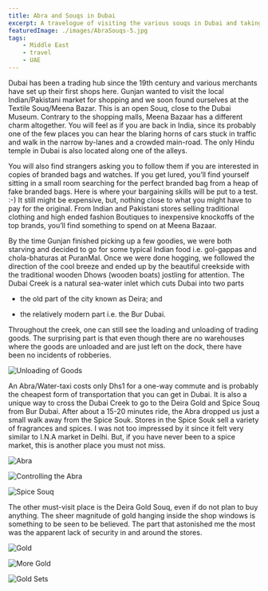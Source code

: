 ```yaml
---
title: Abra and Souqs in Dubai
excerpt: A travelogue of visiting the various souqs in Dubai and taking the Abra, probably the cheapest mode of travel available in Dubai.
featuredImage: ./images/AbraSouqs-5.jpg
tags:
    - Middle East
    - travel
    - UAE
---
```


Dubai has been a trading hub since the 19th century and various merchants have set up their first shops here. Gunjan wanted to visit the local Indian/Pakistani market for shopping and we soon found ourselves at the Textile Souq/Meena Bazar. This is an open Souq, close to the Dubai Museum. Contrary to the shopping malls, Meena Bazaar has a different charm altogether. You will feel as if you are back in India, since its probably one of the few places you can hear the blaring horns of cars stuck in traffic and walk in the narrow by-lanes and a crowded main-road. The only Hindu temple in Dubai is also located along one of the alleys.

You will also find strangers asking you to follow them if you are interested in copies of branded bags and watches. If you get lured, you’ll find yourself sitting in a small room searching for the perfect branded bag from a heap of fake branded bags. Here is where your bargaining skills will be put to a test. :-) It still might be expensive, but, nothing close to what you might have to pay for the original. From Indian and Pakistani stores selling traditional clothing and high ended fashion Boutiques to inexpensive knockoffs of the top brands, you’ll find something to spend on at Meena Bazaar.

By the time Gunjan finished picking up a few goodies, we were both starving and decided to go for some typical Indian food i.e. gol-gappas and chola-bhaturas at PuranMal. Once we were done hogging, we followed the direction of the cool breeze and ended up by the beautiful creekside with the traditional wooden Dhows (wooden boats) jostling for attention. The Dubai Creek is a natural sea-water inlet which cuts Dubai into two parts

-   the old part of the city known as Deira; and

-   the relatively modern part i.e. the Bur Dubai.

Throughout the creek, one can still see the loading and unloading of trading goods. The surprising part is that even though there are no warehouses where the goods are unloaded and are just left on the dock, there have been no incidents of robberies.

![Unloading of Goods](./images/AbraSouqs-2.jpg)

An Abra/Water-taxi costs only Dhs1 for a one-way commute and is probably the cheapest form of transportation that you can get in Dubai. It is also a unique way to cross the Dubai Creek to go to the Deira Gold and Spice Souq from Bur Dubai. After about a 15-20 minutes ride, the Abra dropped us just a small walk away from the Spice Souk. Stores in the Spice Souk sell a variety of fragrances and spices. I was not too impressed by it since it felt very similar to I.N.A market in Delhi. But, if you have never been to a spice market, this is another place you must not miss.

![Abra](./images/AbraSouqs-3.jpg)

![Controlling the Abra](./images/AbraSouqs-4.jpg)

![Spice Souq](./images/AbraSouqs-5.jpg)

The other must-visit place is the Deira Gold Souq, even if do not plan to buy anything. The sheer magnitude of gold hanging inside the shop windows is something to be seen to be believed. The part that astonished me the most was the apparent lack of security in and around the stores.

![Gold](./images/AbraSouqs-6.jpg)

![More Gold](./images/AbraSouqs-1.jpg)

![Gold Sets](./images/AbraSouqs-7.jpg)
